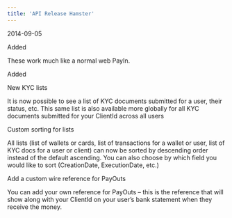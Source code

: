 ```yaml
---
title: 'API Release Hamster'  
---
```

<span class="date">2014-09-05</span>  
  
  
<div class="pill pill-green">Added</div>  
  

These work much like a normal web PayIn.  
<div class="pill pill-green">Added</div>  
  

New KYC lists  

It is now possible to see a list of KYC documents submitted for a user, their status, etc. This same list is also available more globally for all KYC documents submitted for your ClientId across all users  

Custom sorting for lists  

All lists (list of wallets or cards, list of transactions for a wallet or user, list of KYC docs for a user or client) can now be sorted by descending order instead of the default ascending. You can also choose by which field you would like to sort (CreationDate, ExecutionDate, etc.)  

Add a custom wire reference for PayOuts  

You can add your own reference for PayOuts – this is the reference that will show along with your ClientId on your user’s bank statement when they receive the money.